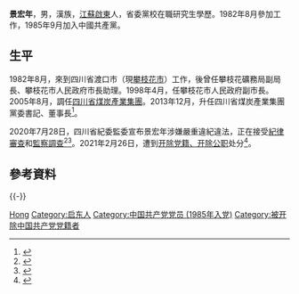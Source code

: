 {{Infobox officeholder
|image         = 
|caption       = 
|office        = [[四川省煤炭产业集团|四川省煤炭产业集团]]董事长
|term_start    = 2013年12月
|term_end      = 2020年7月
|predecessor   = [[肖天任|肖天任]]
|successor     = 
|name          = 景宏年
|birthname     = 
|birth_date    = {{birth year and age|1963|1}}  
|birth_place   = {{CHN}}[[江苏省|江苏省]][[南通专区|南通专区]][[启东县|启东县]]
|death_date    = 
|death_place   = 
|party         = <del>{{CPC}}</del>（1985年9月－2021年2月26日被开除）
|spouse        = 
|children      = 
|profession    = 
|alma_mater    = 中共四川省委党校
|website       = 
|signature     = 
|footnotes     =
}}
'''景宏年'''{{BD|1963年|1月||catIdx=Jing, Hongnian}}，男，漢族，[[江蘇|江蘇]][[啟東|啟東]]人，省委黨校在職研究生學歷。1982年8月參加工作，1985年9月加入中國共產黨。

== 生平 ==
1982年8月，來到四川省渡口市（現[[攀枝花市|攀枝花市]]）工作，後曾任攀枝花礦務局副局長、攀枝花市人民政府市長助理。1998年4月，任攀枝花市人民政府副市長。2005年8月，調任[[四川省煤炭產業集團|四川省煤炭產業集團]]。2013年12月，升任四川省煤炭產業集團黨委書記、董事長<ref>{{cite news |url=http://district.ce.cn/newarea/sddy/202007/28/t20200728_35415343.shtml |title=四川省煤炭产业集团董事长景宏年接受审查调查 |work=中国经济网 |date=2020-07-28 |accessdate=2020-07-28 |language=zh-hans |archive-date=2020-07-28 |archive-url=https://web.archive.org/web/20200728162822/http://district.ce.cn/newarea/sddy/202007/28/t20200728_35415343.shtml |dead-url=no }}</ref>。

2020年7月28日，四川省紀委監委宣布景宏年涉嫌嚴重違紀違法，正在接受[[中国共产党中央纪律检查委员会|紀律審查]]和[[中华人民共和国国家监察委员会|監察調查]]<ref>{{cite news |url=http://www.scjc.gov.cn/7JJVWekkk/detail |title=四川省煤炭产业集团有限责任公司党委书记、董事长景宏年 接受纪律审查和监察调查 |work=四川省纪委监委 |date=2020-07-28 |accessdate=2020-07-28 |language=zh-hans |archive-date=2020-07-28 |archive-url=https://web.archive.org/web/20200728140651/http://www.scjc.gov.cn/7JJVWekkk/detail |dead-url=no }}</ref><ref>{{cite news |url=http://www.ccdi.gov.cn/yaowen/202007/t20200728_222773.html |title=四川省煤炭产业集团有限责任公司党委书记、董事长景宏年接受纪律审查和监察调查 |work=中央纪委国家监委网站 |date=2020-07-28 |accessdate=2020-07-28 |language=zh-hans |archive-date=2020-07-28 |archive-url=https://web.archive.org/web/20200728140343/http://www.ccdi.gov.cn/yaowen/202007/t20200728_222773.html |dead-url=no }}</ref>。2021年2月26日，遭到[[双开|开除党籍、开除公职]]处分<ref>{{cite news |url=http://www.ccdi.gov.cn/scdc/sggb/djcf/202102/t20210226_236625.html |title=四川省煤炭产业集团有限责任公司原党委书记、董事长景宏年被开除党籍和公职 |work=中央纪委国家监委网站 |date=2021-02-26 |accessdate=2021-03-01 |language=zh-hans |archive-date=2021-02-27 |archive-url=https://web.archive.org/web/20210227073846/http://www.ccdi.gov.cn/scdc/sggb/djcf/202102/t20210226_236625.html |dead-url=no }}</ref>。

== 參考資料 ==
{{reflist}}

{{clear}}
{{-}}
{{s-start}}
{{s-bus}}
{{s-before|[[肖天任|肖天任]]}}
{{s-title|[[四川省煤炭产业集团|四川省煤炭产业集团]]董事长|2013年12月－2020年7月}}
{{s-vac}}
{{s-end}}
{{中共十九大以来的反腐败工作}}
{{Authority control}}
{{DEFAULTSORT:Jing, Hongnian}}
[[Category:景姓|Hong]]
[[Category:启东人|Category:启东人]]
[[Category:中国共产党党员_(1985年入党)|Category:中国共产党党员 (1985年入党)]]
[[Category:被开除中国共产党党籍者|Category:被开除中国共产党党籍者]]
